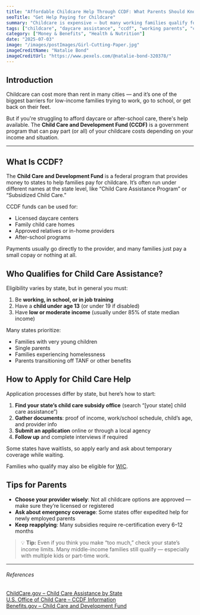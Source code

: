 ```yaml
---
title: "Affordable Childcare Help Through CCDF: What Parents Should Know"
seoTitle: "Get Help Paying for Childcare"
summary: "Childcare is expensive — but many working families qualify for government help. The Child Care and Development Fund (CCDF) can reduce your monthly daycare costs or even make it free. Here's how to apply and who qualifies."
tags: ["childcare", "daycare assistance", "ccdf", "working parents", "child care help"]
category: ["Money & Benefits", "Health & Nutrition"]
date: "2025-07-03"
image: "/images/postImages/Girl-Cutting-Paper.jpg"
imageCreditName: "Natalie Bond"
imageCreditUrl: "https://www.pexels.com/@natalie-bond-320378/"
---
```


## Introduction

Childcare can cost more than rent in many cities — and it’s one of the biggest barriers for low-income families trying to work, go to school, or get back on their feet.

But if you're struggling to afford daycare or after-school care, there's help available. The **Child Care and Development Fund (CCDF)** is a government program that can pay part (or all) of your childcare costs depending on your income and situation.

<BenefitsCtaBanner focus="childcare" copy="You may qualify for government help with childcare costs. " />

***

## What Is CCDF?

The **Child Care and Development Fund** is a federal program that provides money to states to help families pay for childcare. It’s often run under different names at the state level, like “Child Care Assistance Program” or “Subsidized Child Care.”

CCDF funds can be used for:

- Licensed daycare centers
- Family child care homes
- Approved relatives or in-home providers
- After-school programs

Payments usually go directly to the provider, and many families just pay a small copay or nothing at all.

## Who Qualifies for Child Care Assistance?

Eligibility varies by state, but in general you must:

1. Be **working, in school, or in job training**
2. Have a **child under age 13** (or under 19 if disabled)
3. Have **low or moderate income** (usually under 85% of state median income)

Many states prioritize:

- Families with very young children
- Single parents
- Families experiencing homelessness
- Parents transitioning off TANF or other benefits

## How to Apply for Child Care Help

Application processes differ by state, but here’s how to start:

1. **Find your state’s child care subsidy office** (search “[your state] child care assistance”)
2. **Gather documents**: proof of income, work/school schedule, child’s age, and provider info
3. **Submit an application** online or through a local agency
4. **Follow up** and complete interviews if required

Some states have waitlists, so apply early and ask about temporary coverage while waiting.

Families who qualify may also be eligible for [WIC](./wic-vs-snap-what-s-the-difference-and-can-you-get-both).
## Tips for Parents

- **Choose your provider wisely**: Not all childcare options are approved — make sure they’re licensed or registered
- **Ask about emergency coverage**: Some states offer expedited help for newly employed parents
- **Keep reapplying**: Many subsidies require re-certification every 6–12 months

> 💡 **Tip:** Even if you think you make “too much,” check your state’s income limits. Many middle-income families still qualify — especially with multiple kids or part-time work.

***

###### References

<div className="references">
<a href="https://childcare.gov/" target="_blank" rel="noopener noreferrer">ChildCare.gov – Child Care Assistance by State</a><br />
<a href="https://www.acf.hhs.gov/occ" target="_blank" rel="noopener noreferrer">U.S. Office of Child Care – CCDF Information</a><br />
<a href="https://www.benefits.gov/benefit/615" target="_blank" rel="noopener noreferrer">Benefits.gov – Child Care and Development Fund</a>
</div>
